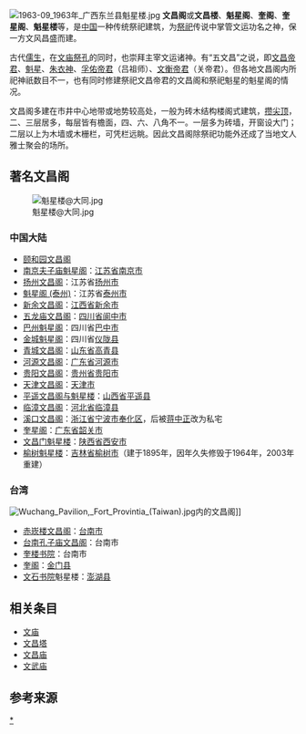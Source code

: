 {{redirect|奎星阁}}
[[File:1963-09_1963年_广西东兰县魁星楼.jpg|thumb]]
'''文昌阁'''或'''文昌楼'''、'''魁星阁'''、'''奎阁'''、'''奎星阁'''、'''魁星楼'''等，是[[中国|中国]]一种传统祭祀建筑，为[[祭祀|祭祀]]传说中掌管文运功名之神，保一方文风昌盛而建{{r|郭}}{{r|前}}。

古代[[儒生|儒生]]，在[[文庙|文庙]][[祭孔|祭孔]]的同时，也崇拜主宰文运诸神。有“五文昌”之说，即[[文昌帝君|文昌帝君]]、[[魁星|魁星]]、[[朱衣神|朱衣神]]、[[孚佑帝君|孚佑帝君]]（吕祖师）、[[关帝|文衡帝君]]（关帝君）。但各地文昌阁内所祀神祇数目不一，也有同时修建祭祀文昌帝君的文昌阁和祭祀魁星的魁星阁的情况。

文昌阁多建在市井中心地带或地势较高处，一般为砖木结构楼阁式建筑，[[攒尖顶|攒尖顶]]，二、三层居多，每层皆有檐面，四、六、八角不一。一层多为砖墙，开窗设大门{{r|郭}}{{r|前}}；二层以上为木墙或木栅栏，可凭栏远眺。因此文昌阁除祭祀功能外还成了当地文人雅士聚会的场所。

==著名文昌阁==
[[File:魁星楼@大同.jpg|thumb]]
===中国大陆===
*[[颐和园|颐和园文昌阁]]
*[[南京夫子庙|南京夫子庙魁星阁]]：[[江苏省|江苏省]][[南京市|南京市]]
*[[扬州文昌阁|扬州文昌阁]]：江苏省[[扬州市|扬州市]]
*[[魁星阁_(泰州)|魁星阁 (泰州)]]：江苏省[[泰州市|泰州市]]
*[[新余文昌阁|新余文昌阁]]：[[江西省|江西省]][[新余市|新余市]]
*[[五龙庙文昌阁|五龙庙文昌阁]]：[[四川省|四川省]][[阆中市|阆中市]]
*[[巴州魁星阁|巴州魁星阁]]：四川省[[巴中市|巴中市]]
*[[金城魁星阁|金城魁星阁]]：四川省[[仪陇县|仪陇县]]
*[[青城文昌阁|青城文昌阁]]：[[山东省|山东省]][[高青县|高青县]]
*[[河源文昌阁|河源文昌阁]]：[[广东省|广东省]][[河源市|河源市]]
*[[贵阳文昌阁|贵阳文昌阁]]：[[贵州省|贵州省]][[贵阳市|贵阳市]]
*[[天津文昌阁|天津文昌阁]]：[[天津市|天津市]]
*[[平遥城墙|平遥文昌阁与魁星楼]]：[[山西省|山西省]][[平遥县|平遥县]]
*[[临漳文昌阁|临漳文昌阁]]：[[河北省|河北省]][[临漳县|临漳县]]
*[[文昌阁_(溪口)|溪口文昌阁]]：[[浙江省|浙江省]][[宁波市|宁波市]][[奉化区|奉化区]]，后被[[蒋中正|蒋中正]]改为私宅
*[[奎星阁_(韶关)|奎星阁]]：[[广东省|广东省]][[韶关市|韶关市]]
*[[文昌门魁星楼|文昌门魁星楼]]：[[陕西省|陕西省]][[西安市|西安市]]
*[[榆树魁星楼|榆树魁星楼]]：[[吉林省|吉林省]][[榆树市|榆树市]]（建于1895年，因年久失修毁于1964年，2003年重建）

===台湾===
[[File:Wuchang_Pavilion,_Fort_Provintia_(Taiwan).jpg|thumb]]内的文昌阁]]
*[[赤崁楼|赤崁楼文昌阁]]：[[台南市|台南市]]
*[[台南孔子庙|台南孔子庙文昌阁]]：台南市
*[[奎楼书院|奎楼书院]]：台南市
*[[奎阁_(金门县)|奎阁]]：[[金门县|金门县]]
*[[文石书院|文石书院]]魁星楼：[[澎湖县|澎湖县]]

==相关条目==
*[[文庙|文庙]]
*[[文昌塔|文昌塔]]
*[[文昌庙|文昌庙]]
*[[文武庙|文武庙]]
== 参考来源 ==
{{reflist|refs=
<ref name="郭">{{cite book|author=郭哲铭 |title=《浯乡小事典》 |publisher=金门县文化局  |isbn=978-986-00-6631-9 |page=101、102页|date=2006年12月}}</ref>
<ref name="前">{{cite book|author=黄振良、陈炳容 |title=《前人的足迹 金门的古迹与先贤》 |publisher=金门县文化局 |location=金门县金城镇 |isbn=978-986-02-1047-7 |pages=222页 |date=2009年11月}}</ref>
}}

[[Category:文昌阁|*]]